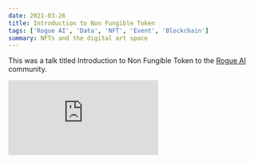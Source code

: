 ```yaml
---
date: 2021-03-26
title: Introduction to Non Fungible Token
tags: ['Rogue AI', 'Data', 'NFT', 'Event', 'Blockchain']
summary: NFTs and the digital art space
---
```


This was a talk titled Introduction to Non Fungible Token to the [Rogue AI](https://rogueai.co/) community.

<iframe
  width={700}
  height={400}
  src="https://www.youtube.com/embed/t_THVaycugY"
  title="YouTube video player"
  frameBorder={0}
  allow="accelerometer; autoplay; clipboard-write; encrypted-media; gyroscope; picture-in-picture"
  allowFullScreen
/>

![Intro to NFT event](/static//images/Introduction to NFTv2.png)
